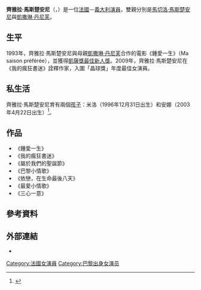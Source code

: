 {{Infobox actor
| type = 女演員
| name        = 齊雅拉·馬斯楚安尼
| image       = Chiara Mastroianni Cannes 2013.jpg
| imagesize   = 200px
| caption     = Chiara Mastroianni in 2013
| birthname   = Chiara Charlotte Mastroianni
| birth_date  = {{birth date and age|df=yes|1972|5|28}}
| birth_place = [[法國|法國]][[巴黎|巴黎]]
| occupation  = [[演員|演員]]
| yearsactive = 1993–
| spouse      = {{marriage|Benjamin Biolay|2002|2005}}
| children    = Milo Thoretton (1996)<br> Anna Biolay (2003)
| parents = [[馬切洛·馬斯楚安尼|馬切洛·馬斯楚安尼]] (1924-1996)<br>[[凱撒琳·丹尼芙|凱撒琳·丹尼芙]] (1943-)
}}
'''齊雅拉·馬斯楚安尼'''（{{lang-fr|'''Chiara Mastroianni'''|}}，{{bd|1972年|5月28日}}）是一位[[法國|法國]]－[[義大利|義大利]][[演員|演員]]，雙親分別是[[馬切洛·馬斯楚安尼|馬切洛·馬斯楚安尼]]與[[凱撒琳·丹尼芙|凱撒琳·丹尼芙]]。

==生平==
1993年，齊雅拉·馬斯楚安尼與母親[[凱撒琳·丹尼芙|凱撒琳·丹尼芙]]合作的電影《鍾愛一生》（Ma saison préférée），並獲得[[凱薩獎最佳新人獎|凱薩獎最佳新人獎]]。2009年，齊雅拉·馬斯楚安尼在《我的瘋狂書迷》詮釋作家，入圍「晶球獎」年度最佳女演員。

==私生活==
齊雅拉·馬斯楚安尼育有兩個[[孩子|孩子]]：米洛（1996年12月31日出生）和安娜（2003年4月22日出生）<ref name="Chiara Mastroianni">{{cite news|url=http://8tracks.com/explore/songs/Chiara_Mastroianni|title=Chiara Mastroianni|work=8track.com}}</ref>。

==作品==
*《鍾愛一生》
*《我的瘋狂書迷》
*《屬於我們的聖誕節》
*《巴黎小情歌》
*《依戀，在生命最後八天》
*《最愛小情歌》
*《三心一意》

==參考資料==
{{Reflist}}

==外部連結==
{{Commonscat|Chiara Mastroianni|齊雅拉·馬斯楚安尼}}
*{{IMDb name|id=0557859|name=Chiara Mastroianni}}

{{Authority control}}
[[Category:法國女演員|Category:法國女演員]]
[[Category:巴黎出身女演员|Category:巴黎出身女演员]]